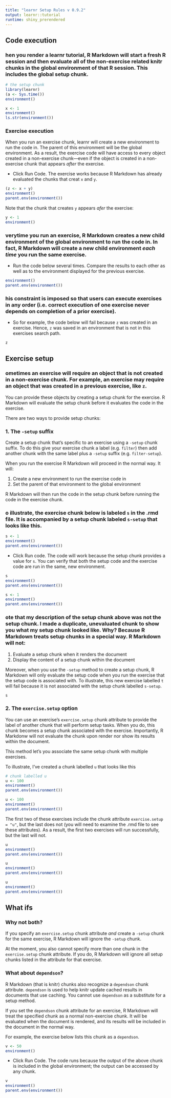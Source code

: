 ```yaml
---
title: "learnr Setup Rules v 0.9.2"
output: learnr::tutorial
runtime: shiny_prerendered
---
```


## Code execution

### \t

When you render a learnr tutorial, R Markdown will start a fresh R session and then evaluate all of the non-exercise related knitr chunks in the global environment of that R session. This includes the global setup chunk.

```r
# the setup chunk
library(learnr)
(a <- Sys.time())
environment()
```

```r
x <- 1
environment()
ls.str(environment())
```

### Exercise execution

When you run an exercise chunk, learnr will create a new environment to run the code in. The parent of this environment will be the global environment. As a result, the exercise code will have access to every object created in a non-exercise chunk---even if the object is created in a non-exercise chunk that appears _after_ the exercise. 

* Click Run Code. The exercise works because R Markdown has already evaluated the chunks that creat `x` and `y`.

```r
(z <- x + y)
environment()
parent.env(environment())
```

Note that the chunk that creates `y` appears _afer_ the exercise:

```r
y <- 1
environment()
```

### \t

Everytime you run an exercise, R Markdown creates a new child environment of the global environment to run the code in. In fact, R Markdown will create a new child environment _each time_ you run the same exercise. 

* Run the code below several times. Compare the results to each other as well as to the environment displayed for the previous exercise.

```r
environment()
parent.env(environment())
```

### \t

This constraint is imposed so that users can execute exercises in any order (i.e. correct execution of one exercise never depends on completion of a prior exercise).

* So for example, the code below will fail because `z` was created in an exercise. Hence, `z` was saved in an environment that is not in this exercises search path. 

```r
z
```

## Exercise setup

### \t

Sometimes an exercise will require an object that is not created in a non-exercise chunk. For example, an exercise may require an object that was created in a previous exercise, like `z`.

You can provide these objects by creating a setup chunk for the exercise. R Markdown will evaluate the setup chunk before it evaluates the code in the exercise. 

There are two ways to provide setup chunks:

### 1. The `-setup` suffix

Create a setup chunk that’s specific to an exercise using a `-setup` chunk suffix. To do this give your exercise chunk a label (e.g. `filter`) then add another chunk with the same label plus a `-setup` suffix (e.g. `filter-setup`). 

When you run the exercise R Markdown will proceed in the normal way. It will:

1. Create a new environment to run the exercise code in
1. Set the parent of that environment to the global environment

R Markdown will then run the code in the setup chunk before running the code in the exercise chunk.

### \t

To illustrate, the exercise chunk below is labeled `s` in the .rmd file. It is accompanied by a setup chunk labeled `s-setup` that looks like this.

```r
s <- 1
environment()
parent.env(environment())
```

* Click Run code. The code will work because the setup chunk provides a value for `s`. You can verify that both the setup code and the exercise code are run in the same, new environment.

```r
s
environment()
parent.env(environment())
```

```r
s <- 1
environment()
parent.env(environment())
```

### \t

Note that my description of the setup chunk above was not the setup chunk. I made a duplicate, unevaluated chunk to show you what my setup chunk looked like. Why? Because R Markdown treats setup chunks in a special way. R Markdown will not:

1. Evaluate a setup chunk when it renders the document
1. Display the content of a setup chunk within the document

Moreover, when you use the `-setup` method to create a setup chunk, R Markdown will only evaluate the setup code when you run the exercise that the setup code is associated with. To illustrate, this new exercise labelled `t` will fail because it is not associated with the setup chunk labelled `s-setup`.

```r
s
```

### 2. The `exercise.setup` option

You can use an exercise's `exercise.setup` chunk attribute to provide the label of another chunk that will perform setup tasks. When you do, this chunk becomes a setup chunk associated with the exercise. Importantly, R Markdonw will not evaluate the chunk upon render nor show its results within the document.

This method let's you associate the same setup chunk with multiple exercises.

To illustrate, I've created a chunk labelled `u` that looks like this

```r
# chunk labelled u
u <- 100
environment()
parent.env(environment())
```

```r
u <- 100
environment()
parent.env(environment())
```

The first two of these exercises include the chunk attribute `exercise.setup = "u"`, but the last does not (you will need to examine the .rmd file to see these attributes). As a result, the first two exercises will run successfully, but the last will not.

```r
u
environment()
parent.env(environment())
```

```r
u
environment()
parent.env(environment())
```

```r
u
environment()
parent.env(environment())
```

## What ifs

### Why not both?

If you specify an `exercise.setup` chunk attribute _and_ create a `-setup` chunk for the same exercise, R Markdown will ignore the `-setup` chunk.

At the moment, you also cannot specify more than one chunk in the `exercise.setup` chunk attribute. If you do, R Markdown will ignore all setup chunks listed in the attribute for that exercise.

### What about `dependson`?

R Markdown (that is knitr) chunks also recognize a `dependson` chunk attribute. `dependson` is used to help knitr update cached results in documents that use caching. You cannot use `dependson` as a substitute for a setup method.

If you set the `dependson` chunk attribute for an exercise, R Markdown will treat the specified chunk as a normal non-exercise chunk. It will be evaluated when the document is rendered, and its results will be included in the document in the normal way.

For example, the exercise below lists this chunk as a `dependson`. 

```r
v <- 50
environment()
```

* Click Run Code. The code runs because the output of the above chunk is included in the global environment; the output can be accessed by any chunk.

```r
v
environment()
parent.env(environment())
```


